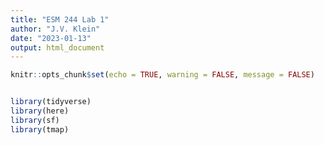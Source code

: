 ```yaml
---
title: "ESM 244 Lab 1"
author: "J.V. Klein"
date: "2023-01-13"
output: html_document
---
```


```r
knitr::opts_chunk$set(echo = TRUE, warning = FALSE, message = FALSE)


library(tidyverse)
library(here)
library(sf)
library(tmap)

```


